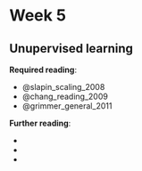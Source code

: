 # Week 5

## Unupervised learning

**Required reading**:

- @slapin_scaling_2008
- @chang_reading_2009
- @grimmer_general_2011

**Further reading**:

- 
- 
- 